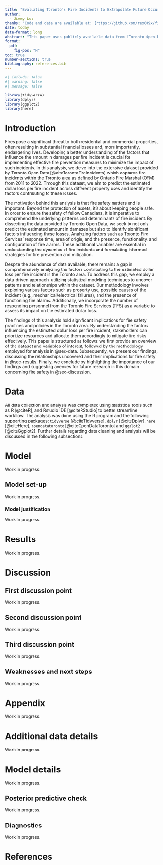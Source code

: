 ```yaml
---
title: "Evaluating Toronto's Fire Incidents to Extrapolate Future Occurence Data"
author: 
  - Jimmy Luc
thanks: "Code and data are available at: [https://github.com/rex009x/fire-incidents-toronto](https://github.com/rex009x/fire-incidents-toronto)."
date: today
date-format: long
abstract: "This paper uses publicly available data from [Toronto Open Data](https://open.toronto.ca/) to predict the estimated dollar loss per fire incident in the Toronto area by property use. Further analysis of Toronto Fire Services' response time, area of origin, and various fire prevention measures as considering factors in the estimation. The results reveal a positive correlation between estimated dollar loss and possible causes of the incident, namely, mechanical/electrical failures yielding the highest loss. These findings bring urgency to fire safety as they highlight the importance of proper education, maintenance, and safety inspections. This analysis encourages homeowners, businesses, and property managers to take initiative in order to ensure the well-being of others."
format:
  pdf:
    fig-pos: "H"
toc: true
number-sections: true
bibliography: references.bib
---
```


```r
#| include: false
#| warning: false
#| message: false

library(tidyverse)
library(dplyr)
library(ggplot2)
library(here)
```


# Introduction

Fires pose a significant threat to both residential and commercial properties, often resulting in substantial financial losses and, more importantly, endangering lives. Developing a better understanding of the factors that influence the amount in damages per fire incident is crucial for implementing effective fire prevention measures to minimize the impact of such incidents. In this analysis, we delve into the extensive dataset provided by Toronto Open Data [@citeTorontoFireIncidents] which captures fire incidents within the Toronto area as defined by Ontario Fire Marshal (OFM) from 2011 to 2022. Through this dataset, we aim to predict the estimated dollar loss per fire incident across different property uses and identify the factors contributing to these losses.

The motivation behind this analysis is that fire safety matters and is important. Beyond the protection of assets, it's about keeping people safe. In order to ensure the safety of fellow Canadians, it is imperative to comprehend the underlying patterns and determinants of fire incident. By dissecting the data provided by Toronto Open Data, we seek to not only predict the estimated amount in damages but also to identify significant factors influencing these losses. Analyzing factors such as Toronto Fire Services' response time, area of origin, and the presence, functionality, and configuration of fire alarms. These additional variables are essential in understanding the dynamics of fire incidents and formulating informed strategies for fire prevention and mitigation.

Despite the abundance of data available, there remains a gap in comprehensively analyzing the factors contributing to the estimated dollar loss per fire incident in the Toronto area. To address this gap, we employ a data-driven approach, utilizing statistical modeling techniques to uncover patterns and relationships within the dataset. Our methodology involves exploring various factors such as property use, possible causes of the incident (e.g., mechanical/electrical failures), and the presence of functioning fire alarms. Additionally, we incorporate the number of responding personnel from the Toronto Fire Services (TFS) as a variable to assess its impact on the estimated dollar loss.

The findings of this analysis hold significant implications for fire safety practices and policies in the Toronto area. By understanding the factors influencing the estimated dollar loss per fire incident, stakeholders can prioritize resources and allocate them accordingly to mitigate fire risks effectively. This paper is structured as follows: we first provide an overview of the dataset and variables of interest, followed by the methodology employed for analysis in @sec-data. Subsequently, we present our findings, discussing the relationships uncovered and their implications for fire safety in @sec-results. Finally, we conclude by highlighting the importance of our findings and suggesting avenues for future research in this domain concerning fire safety in @sec-discussion.

# Data {#sec-data}

All data collection and analysis was completed using statistical tools such as R [@citeR], and Rstudio IDE [@citeRStudio] to better streamline workflow. The analysis was done using the R program and the following supporting packages: `tidyverse` [@citeTidyverse], `dplyr` [@citeDplyr], `here` [@citeHere], `opendatatoronto` [@citeOpenDataToronto] and `ggplot2` [@citeGgplot2]. Further details regarding data cleaning and analysis will be discussed in the following subsections.


# Model {#sec-model}

Work in progress.


## Model set-up

Work in progress.


### Model justification

Work in progress.


# Results {#sec-results}

Work in progress.


# Discussion {#sec-discussion}

## First discussion point {#sec-first-point}

Work in progress.


## Second discussion point

Work in progress.


## Third discussion point

Work in progress.


## Weaknesses and next steps

Work in progress.


\newpage

\appendix

# Appendix {-}

Work in progress.


# Additional data details

Work in progress.


# Model details {#sec-model-details}

Work in progress.


## Posterior predictive check

Work in progress.


## Diagnostics

Work in progress.


\newpage


# References


